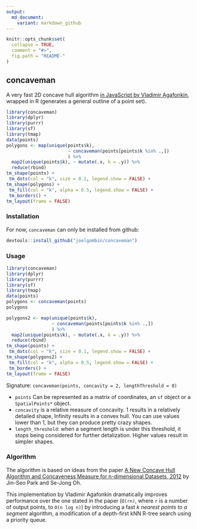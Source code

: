 ```yaml
---
output:
  md_document:
    variant: markdown_github
---
```


<!-- README.md is generated from README.Rmd. Please edit that file -->

```r
knitr::opts_chunk$set(
  collapse = TRUE,
  comment = "#>",
  fig.path = "README-"
)
```

##  concaveman

A very fast 2D concave hull algorithm [in JavaScript by Vladimir Agafonkin](https://github.com/mapbox/concaveman), wrapped in R (generates a general outline of a point set).

```r
library(concaveman)
library(dplyr)
library(purrr)
library(sf)
library(tmap)
data(points)
polygons <- map(unique(points$k),
                       ~ concaveman(points[points$k %in% .,])
                       ) %>% 
  map2(unique(points$k), ~ mutate(.x, k = .y)) %>% 
  reduce(rbind)
tm_shape(points) +
 tm_dots(col = "k", size = 0.1, legend.show = FALSE) +
tm_shape(polygons) +
 tm_fill(col = "k", alpha = 0.5, legend.show = FALSE) +
 tm_borders() +
tm_layout(frame = FALSE)

```

### Installation

For now, `concaveman` can only be installed from github:


```r
devtools::install_github("joelgombin/concaveman")
```

### Usage

```r
library(concaveman)
library(dplyr)
library(purrr)
library(sf)
library(tmap)
data(points)
polygons <- concaveman(points)
polygons

polygons2 <- map(unique(points$k),
                 ~ concaveman(points[points$k %in% .,])
                 ) %>% 
  map2(unique(points$k), ~ mutate(.x, k = .y)) %>% 
  reduce(rbind)
tm_shape(points) +
 tm_dots(col = "k", size = 0.1, legend.show = FALSE) +
tm_shape(polygons2) +
 tm_fill(col = "k", alpha = 0.5, legend.show = FALSE) +
 tm_borders() +
tm_layout(frame = FALSE)


```

Signature: `concaveman(points, concavity = 2, lengthThreshold = 0)`

- `points` Can be represented as a matrix of coordinates, an `sf` object or a `SpatialPoints*` object.
- `concavity` is a relative measure of concavity. 1 results in a relatively detailed shape, Infinity results in a convex hull. You can use values lower than 1, but they can produce pretty crazy shapes.
- `length_threshold`: when a segment length is under this threshold, it stops being considered for further detalization. Higher values result in simpler shapes.

### Algorithm 

The algorithm is based on ideas from the paper [A New Concave Hull Algorithm and Concaveness Measure for n-dimensional Datasets, 2012](http://www.iis.sinica.edu.tw/page/jise/2012/201205_10.pdf) by Jin-Seo Park and Se-Jong Oh.

This implementation by Vladimir Agafonkin dramatically improves performance over the one stated in the paper (`O(rn)`, where `r` is a number of output points, to `O(n log n)`) by introducing a fast *k nearest points to a segment* algorithm, a modification of a depth-first kNN R-tree search using a priority queue.
